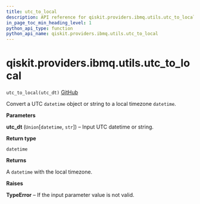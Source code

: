 ```yaml
---
title: utc_to_local
description: API reference for qiskit.providers.ibmq.utils.utc_to_local
in_page_toc_min_heading_level: 1
python_api_type: function
python_api_name: qiskit.providers.ibmq.utils.utc_to_local
---
```


# qiskit.providers.ibmq.utils.utc\_to\_local

<span id="qiskit.providers.ibmq.utils.utc_to_local" />

`utc_to_local(utc_dt)` [GitHub](https://github.com/qiskit/qiskit-ibmq-provider/tree/stable/0.17/qiskit/providers/ibmq/utils/converters.py "view source code")

Convert a UTC `datetime` object or string to a local timezone `datetime`.

**Parameters**

**utc\_dt** (`Union`\[`datetime`, `str`]) – Input UTC datetime or string.

**Return type**

`datetime`

**Returns**

A `datetime` with the local timezone.

**Raises**

**TypeError** – If the input parameter value is not valid.

